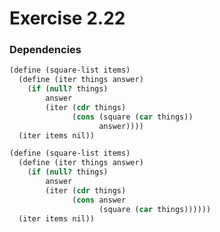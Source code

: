 
# Exercise 2.22

### Dependencies
```scheme
(define (square-list items)
  (define (iter things answer)
    (if (null? things)
        answer
        (iter (cdr things) 
              (cons (square (car things))
                    answer))))
  (iter items nil))

(define (square-list items)
  (define (iter things answer)
    (if (null? things)
        answer
        (iter (cdr things)
              (cons answer
                    (square (car things))))))
  (iter items nil))
```

 <Giscus
  repo={config.repo}
  repoId={config.repoId}
  category={config.category}
  categoryId={config.categoryId}
  mapping={config.mapping}
  reactionsEnabled={config.reactionsEnabled}
  emitMetadata={config.emitMetadata}
  theme={config.theme}
/>

